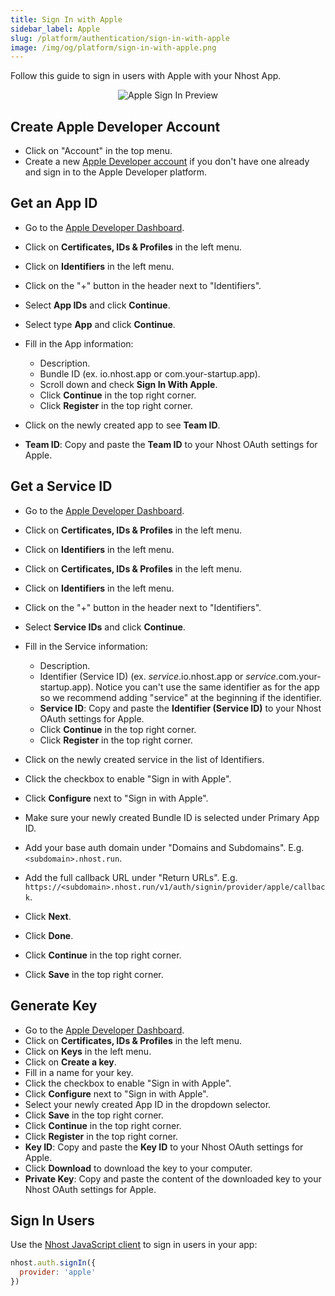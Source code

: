 ```yaml
---
title: Sign In with Apple
sidebar_label: Apple
slug: /platform/authentication/sign-in-with-apple
image: /img/og/platform/sign-in-with-apple.png
---
```


Follow this guide to sign in users with Apple with your Nhost App.

<p align="center">
  <img
    alt="Apple Sign In Preview"
    src="/img/social-providers/apple-preview.svg"
    width={480}
    height={267}
  />
</p>

## Create Apple Developer Account

- Click on "Account" in the top menu.
- Create a new [Apple Developer account](https://developer.apple.com) if you don't have one already and sign in to the Apple Developer platform.

## Get an App ID

- Go to the [Apple Developer Dashboard](https://developer.apple.com/account/).
- Click on **Certificates, IDs & Profiles** in the left menu.
- Click on **Identifiers** in the left menu.
- Click on the "+" button in the header next to "Identifiers".
- Select **App IDs** and click **Continue**.
- Select type **App** and click **Continue**.
- Fill in the App information:

  - Description.
  - Bundle ID (ex. io.nhost.app or com.your-startup.app).
  - Scroll down and check **Sign In With Apple**.
  - Click **Continue** in the top right corner.
  - Click **Register** in the top right corner.

- Click on the newly created app to see **Team ID**.

- **Team ID**: Copy and paste the **Team ID** to your Nhost OAuth settings for Apple.

## Get a Service ID

- Go to the [Apple Developer Dashboard](https://developer.apple.com/account/).
- Click on **Certificates, IDs & Profiles** in the left menu.
- Click on **Identifiers** in the left menu.
- Click on **Certificates, IDs & Profiles** in the left menu.
- Click on **Identifiers** in the left menu.
- Click on the "+" button in the header next to "Identifiers".
- Select **Service IDs** and click **Continue**.

- Fill in the Service information:

  - Description.
  - Identifier (Service ID) (ex. _service_.io.nhost.app or _service_.com.your-startup.app). Notice you can't use the same identifier as for the app so we recommend adding "service" at the beginning if the identifier.
  - **Service ID**: Copy and paste the **Identifier (Service ID)** to your Nhost OAuth settings for Apple.
  - Click **Continue** in the top right corner.
  - Click **Register** in the top right corner.

- Click on the newly created service in the list of Identifiers.
- Click the checkbox to enable "Sign in with Apple".
- Click **Configure** next to "Sign in with Apple".
- Make sure your newly created Bundle ID is selected under Primary App ID.
- Add your base auth domain under "Domains and Subdomains". E.g. `<subdomain>.nhost.run`.
- Add the full callback URL under "Return URLs". E.g. `https://<subdomain>.nhost.run/v1/auth/signin/provider/apple/callback`.
- Click **Next**.
- Click **Done**.
- Click **Continue** in the top right corner.
- Click **Save** in the top right corner.

## Generate Key

- Go to the [Apple Developer Dashboard](https://developer.apple.com/account/).
- Click on **Certificates, IDs & Profiles** in the left menu.
- Click on **Keys** in the left menu.
- Click on **Create a key**.
- Fill in a name for your key.
- Click the checkbox to enable "Sign in with Apple".
- Click **Configure** next to "Sign in with Apple".
- Select your newly created App ID in the dropdown selector.
- Click **Save** in the top right corner.
- Click **Continue** in the top right corner.
- Click **Register** in the top right corner.
- **Key ID**: Copy and paste the **Key ID** to your Nhost OAuth settings for Apple.
- Click **Download** to download the key to your computer.
- **Private Key**: Copy and paste the content of the downloaded key to your Nhost OAuth settings for Apple.

## Sign In Users

Use the [Nhost JavaScript client](/reference/javascript) to sign in users in your app:

```js
nhost.auth.signIn({
  provider: 'apple'
})
```
